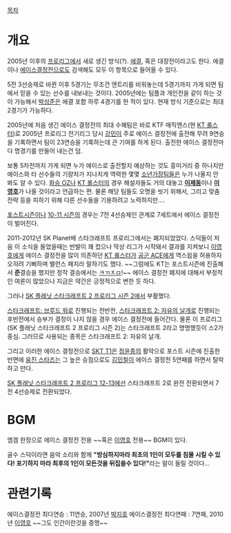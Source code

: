 [[목차]]

= 개요 =
2005년 이후의 [[프로리그]]에서 새로 생긴 방식(?). [[에결]], 혹은 대장전이라고도 한다. 에결이나 [[에이스결정전]]으로도 검색해도 모두 이 항목으로 들어올 수 있다.

5전 3선승제로 바뀐 이후 5경기는 무조건 엔트리를 비워놓는데 5경기까지 가게 되면 팀에서 믿을 수 있는 선수를 내보내는 것이다. 2005년에는 팀플과 개인전을 같이 하는 것이 가능해서 [[박성준]]은 에결 포함 하루 4경기를 한 적이 있다. 현재 방식 기준으로는 최대 2경기가 가능하다.

2005년에 처음 생긴 에이스 결정전의 최대 수혜팀은 바로 KTF 매직앤스(현 [[KT 롤스터]])로 2005년 프로리그 전기리그 당시 [[강민]]이 주로 에이스 결정전에 출전해 무려 9연승을 기록하면서 팀이 23연승을 기록하는데 큰 기여를 하게 된다. 출전한 에이스 결정전마다 명경기를 만들어 내는건 덤.

보통 5차전까지 가게 되면 누가 에이스로 출전할지 예상하는 것도 흥미거리 중 하나지만 에이스와 타 선수들의 기량차가 지나치게 역력한 몇몇 [[소년가장]]팀들은 누가 나올지 안 봐도 알 수 있다. [[화승 OZ]]나 [[KT 롤스터]]의 경우 해설자들도 거의 대놓고 '''[[이제동]]'''이나 '''[[이영호]]'''가 나올 것이라고 언급하는 편. 물론 해당 팀들도 오명을 씻기 위해서, 그리고 맞춤전략 등을 피하기 위해 다른 선수들을 기용하려고 노력하지만....

[[포스트시즌]]이나 [[스타크래프트 프로리그#s-4.19|10-11 시즌]]의 경우는 7전 4선승제인 관계로 7세트에서 에이스 결정전이 벌어진다.

2011-2012년 SK Planet배 스타크래프트 프로리그에서는 폐지되었었다. 스덕들이 처음 이 소식을 들었을때는 반발이 꽤 컸으나 막상 리그가 시작돼서 결과를 지켜보니 [[이영호]]에게 에이스 결정전을 많이 의존하던 [[KT 롤스터]]가 [[공군 ACE]]에게 역스윕을 허용하자 오히려 기뻐하며 밸런스 패치라 말하기도 했다. ~~그럼에도 KT는 포스트시즌에 진출해서 '''준'''결승을 했지만 정작 결승에서는 [[ㅋㄲㅈㅁ]]!~~ 에이스 결정전 폐지에 대해서 부정적인 여론이 많았으나 지금은 약간은 긍정적으로 변한 듯 하다.

그러나 [[SK 플래닛 스타크래프트 2 프로리그 시즌 2]]에서 부활했다.

[[스타크래프트: 브루드 워]]로 진행되는 전반전, [[스타크래프트 2: 자유의 날개]]로 진행되는 후반전에서 승부가 결정이 나지 않을 경우 에이스 결정전에 들어간다. 물론 이 프로리그(SK 플래닛 스타크래프트 2 프로리그 시즌 2)는 스타크래프트 2라고 명명했듯이 스2가 중심. 그러므로 사용되는 종목은 스타크래프트 2: 자유의 날개. 

그리고 이러한 에이스 결정전으로 [[SKT T1]]은 [[정윤종]]의 활약으로 포스트 시즌에 진출한 반면에 [[웅진 스타즈]]는 그 높은 승점으로도 [[김민철]]이 에이스 결정전 5연패를 하면서 탈락하고 만다.

[[SK 플래닛 스타크래프트 2 프로리그 12-13]]에선 스타크래프트 2로 완전 전환되면서 7전 4선승제로 전환되었다.

= BGM =

엠겜 한정으로 에이스 결정전 전용 ~~혹은 [[이영호]] 전용~~ BGM이 있다.

{{{#!html
<object width="425" height="344"><param name="movie" value="http://www.youtube.com/v/1wdB3nprLX4&color1=0xb1b1b1&color2=0xcfcfcf&hl=ko&feature=player_embedded&fs=1"></param><param name="allowFullScreen" value="true"></param><param name="allowScriptAccess" value="always"></param><embed src="http://www.youtube.com/v/1wdB3nprLX4&color1=0xb1b1b1&color2=0xcfcfcf&hl=ko&feature=player_embedded&fs=1" type="application/x-shockwave-flash" allowfullscreen="true" allowScriptAccess="always" width="425" height="344"></embed></object>
}}}

골수 스덕이라면 음악 소리와 함께 '''"방심하지마라 최초의 1인이 모두를 침몰 시킬 수 있다! 포기하지 마라 최후의 1인이 모든것을 뒤집을수 있다!"'''라는 말이 들릴 것이다...


= 관련기록 =
에이스결정전 최다연승 : 11연승, 2007년 [[박지호]]
에이스결정전 최다연패 : 7연패, 2010년 [[이영호]] ~~그도 인간이란것을 증명~~

